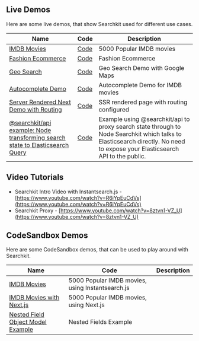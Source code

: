 ## Live Demos

Here are some live demos, that show Searchkit used for different use cases.

| Name | Code | Description |
| --- | --- | --- |
| [IMDB Movies](/demo) | [Code](https://github.com/searchkit/searchkit/tree/main/apps/web/pages/demo.tsx) | 5000 Popular IMDB movies  |
| [Fashion Ecommerce](/demo-ecommerce) | [Code](https://github.com/searchkit/searchkit/tree/main/apps/web/pages/demo-ecommerce.tsx) | Fashion Ecommerce |
| [Geo Search](/geo-search-demo) | [Code](https://github.com/searchkit/searchkit/tree/main/apps/web/pages/geo-search-demo.jsx) | Geo Search Demo with Google Maps |
| [Autocomplete Demo](/autocomplete) | [Code](https://github.com/searchkit/searchkit/tree/main/apps/web/pages/autocomplete.jsx) | Autocomplete Demo for IMDB movies |
| [Server Rendered Next Demo with Routing](/ssr-demo) | [Code](https://github.com/searchkit/searchkit/tree/main/apps/web/pages/ssr-demo.jsx) | SSR rendered page with routing configured |
| [@searchkit/api example: Node transforming search state to Elasticsearch Query](/node-proxy-demo) | [Code](https://github.com/searchkit/searchkit/tree/main/apps/web/pages/node-proxy-demo.jsx) |Example using @searchkit/api to proxy search state through to Node Searchkit which talks to Elasticsearch directly. No need to expose your Elasticsearch API to the public. |

## Video Tutorials

* Searchkit Intro Video with Instantsearch.js - [https://www.youtube.com/watch?v=R6iYpEuCdVs](https://www.youtube.com/watch?v=R6iYpEuCdVs)
* Searchkit Proxy - [https://www.youtube.com/watch?v=8ztvn1-VZ_U](https://www.youtube.com/watch?v=8ztvn1-VZ_U)

## CodeSandbox Demos

Here are some CodeSandbox demos, that can be used to play around with Searchkit.

| Name | Code | Description |
| --- | --- | --- |
| [IMDB Movies](https://codesandbox.io/s/beta-instantsearch-js-searchkit-b2oo1u)  | 5000 Popular IMDB movies, using Instantsearch.js |
| [IMDB Movies with Next.js](https://codesandbox.io/s/beta-react-instantsearch-next-js-searchkit-dxz0v3?file=/pages/index.tsx) | 5000 Popular IMDB movies, using Next.js |
| [Nested Field Object Model Example](https://codesandbox.io/p/sandbox/beta-example-nested-field-support-for-facet-and-filters-forked-e70mfp?file=%2Fpages%2Fapi%2Fsearch.ts) | Nested Fields Example |